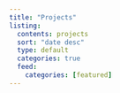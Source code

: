 ```yaml
---
title: "Projects"
listing:
  contents: projects
  sort: "date desc"
  type: default
  categories: true
  feed: 
    categories: [featured]
---
```

<br/>
